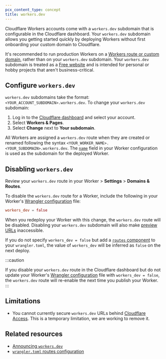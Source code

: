 ```yaml
---
pcx_content_type: concept
title: workers.dev
---
```


Cloudflare Workers accounts come with a `workers.dev` subdomain that is configurable in the Cloudflare dashboard. Your `workers.dev` subdomain allows you getting started quickly by deploying Workers without first onboarding your custom domain to Cloudflare.

It's recommended to run production Workers on a [Workers route or custom domain](/workers/configuration/routing/), rather than on your `workers.dev` subdomain. Your `workers.dev` subdomain is treated as a [Free website](https://www.cloudflare.com/plans/) and is intended for personal or hobby projects that aren't business-critical.

## Configure `workers.dev`

`workers.dev` subdomains take the format: `<YOUR_ACCOUNT_SUBDOMAIN>.workers.dev`. To change your `workers.dev` subdomain:

1. Log in to the [Cloudflare dashboard](https://dash.cloudflare.com) and select your account.
2. Select **Workers & Pages**.
3. Select **Change** next to **Your subdomain**.

All Workers are assigned a `workers.dev` route when they are created or renamed following the syntax `<YOUR_WORKER_NAME>.<YOUR_SUBDOMAIN>.workers.dev`. The [`name`](/workers/wrangler/configuration/#inheritable-keys) field in your Worker configuration is used as the subdomain for the deployed Worker.

## Disabling `workers.dev`

Review your `workers.dev` route in your Worker > **Settings** > **Domains & Routes**.

To disable the `workers.dev` route for a Worker, include the following in your Worker's [Wrangler configuration](/workers/wrangler/configuration) file:

```toml
workers_dev = false
```

When you redeploy your Worker with this change, the `workers.dev` route will be disabled. Disabling your `workers.dev` subdomain will also make [preview URLs](/workers/configuration/previews) inaccessible.

If you do not specify `workers_dev = false` but add a [`routes` component](/workers/wrangler/configuration/#routes) to your `wrangler.toml`, the value of `workers_dev` will be inferred as `false` on the next deploy.

:::caution

If you disable your `workers.dev` route in the Cloudflare dashboard but do not update your Worker's [Wrangler configuration](/workers/wrangler/configuration) file with `workers_dev = false`, the `workers.dev` route will re-enable the next time you publish your Worker.
:::

## Limitations

- You cannot currently secure `workers.dev` URLs behind [Cloudflare Access](/cloudflare-one/policies/access/). This is a temporary limitation, we are working to remove it.

## Related resources

- [Announcing `workers.dev`](https://blog.cloudflare.com/announcing-workers-dev)
- [`wrangler.toml` routes configuration](/workers/wrangler/configuration/#types-of-routes)
